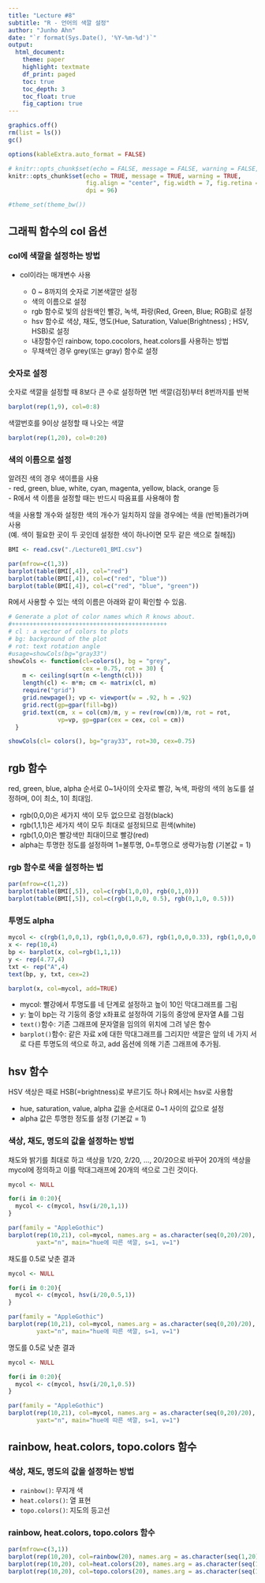 ```yaml
---
title: "Lecture #8"
subtitle: "R - 언어의 색깔 설정"
author: "Junho Ahn"
date: "`r format(Sys.Date(), '%Y-%m-%d')`"
output: 
  html_document:
    theme: paper
    highlight: textmate
    df_print: paged
    toc: true
    toc_depth: 3
    toc_float: true
    fig_caption: true
---
```


```r
graphics.off()
rm(list = ls())
gc()

options(kableExtra.auto_format = FALSE)

# knitr::opts_chunk$set(echo = FALSE, message = FALSE, warning = FALSE,
knitr::opts_chunk$set(echo = TRUE, message = TRUE, warning = TRUE,
                      fig.align = "center", fig.width = 7, fig.retina = 2,
                      dpi = 96)

#theme_set(theme_bw())

```

## 그래픽 함수의 col 옵션

### col에 색깔을 설정하는 방법  

- col이라는 매개변수 사용  

  - 0 ~ 8까지의 숫자로 기본색깔만 설정
  - 색의 이름으로 설정
  - rgb 함수로 빛의 삼원색인 빨강, 녹색, 파랑(Red, Green, Blue; RGB)로 설정
  - hsv 함수로 색상, 채도, 명도(Hue, Saturation, Value(Brightness) ; HSV, HSB)로 설정
  - 내장함수인 rainbow, topo.cocolors, heat.colors를 사용하는 방법
  - 무채색인 경우 grey(또는 gray) 함수로 설정  

### 숫자로 설정

숫자로 색깔을 설정할 때 8보다 큰 수로 설정하면 1번 색깔(검정)부터 8번까지를 반복  

```r
barplot(rep(1,9), col=0:8)
```

색깔번호를 9이상 설정할 때 나오는 색깔  

```r
barplot(rep(1,20), col=0:20)
```

### 색의 이름으로 설정

알려진 색의 경우 색이름을 사용  
- red, green, blue, white, cyan, magenta, yellow, black, orange 등  
- R에서 색 이름을 설정할 때는 반드시 따옴표를 사용해야 함  

색을 사용할 개수와 설정한 색의 개수가 일치하지 않을 경우에는 색을 (반복)돌려가며 사용  
(예. 색이 필요한 곳이 두 곳인데 설정한 색이 하나이면 모두 같은 색으로 칠해짐)  

```r
BMI <- read.csv("./Lecture01_BMI.csv")
```


```r
par(mfrow=c(1,3))
barplot(table(BMI[,4]), col="red")
barplot(table(BMI[,4]), col=c("red", "blue"))
barplot(table(BMI[,4]), col=c("red", "blue", "green"))
```

R에서 사용할 수 있는 색의 이름은 아래와 같이 확인할 수 있음.  

```r
# Generate a plot of color names which R knows about.
#++++++++++++++++++++++++++++++++++++++++++++
# cl : a vector of colors to plots
# bg: background of the plot
# rot: text rotation angle
#usage=showCols(bg="gray33")
showCols <- function(cl=colors(), bg = "grey",
                     cex = 0.75, rot = 30) {
    m <- ceiling(sqrt(n <-length(cl)))
    length(cl) <- m*m; cm <- matrix(cl, m)
    require("grid")
    grid.newpage(); vp <- viewport(w = .92, h = .92)
    grid.rect(gp=gpar(fill=bg))
    grid.text(cm, x = col(cm)/m, y = rev(row(cm))/m, rot = rot,
              vp=vp, gp=gpar(cex = cex, col = cm))
  }
```

```r
showCols(cl= colors(), bg="gray33", rot=30, cex=0.75)
```

## rgb 함수

red, green, blue, alpha 순서로 0~1사이의 숫자로 빨강, 녹색, 파랑의 색의 농도를 설정하며, 0이 최소, 1이 최대임.  

- rgb(0,0,0)은 세가지 색이 모두 없으므로 검정(black)  
- rgb(1,1,1)은 세가지 색이 모두 최대로 설정되므로 흰색(white)  
- rgb(1,0,0)은 빨강색만 최대이므로 빨강(red)  
- alpha는 투명한 정도를 설정하며 1=불투명, 0=투명으로 생략가능함 (기본값 = 1)  

### rgb 함수로 색을 설정하는 법

```r
par(mfrow=c(1,2))
barplot(table(BMI[,5]), col=c(rgb(1,0,0), rgb(0,1,0)))
barplot(table(BMI[,5]), col=c(rgb(1,0,0, 0.5), rgb(0,1,0, 0.5)))
```

### 투명도 alpha

```r
mycol <- c(rgb(1,0,0,1), rgb(1,0,0,0.67), rgb(1,0,0,0.33), rgb(1,0,0,0))
x <- rep(10,4)
bp <- barplot(x, col=rgb(1,1,1))
y <- rep(4.77,4)
txt <- rep("A",4)
text(bp, y, txt, cex=2)

barplot(x, col=mycol, add=TRUE)
```

* mycol: 빨강에서 투명도를 네 단계로 설정하고 높이 10인 막대그래프를 그림  
* y: 높이 bp는 각 기둥의 중앙 x좌표로 설정하여 기둥의 중앙에 문자열 A를 그림  
* `text()`함수: 기존 그래프에 문자열을 임의의 위치에 그려 넣은 함수  
* `barplot()`함수: 같은 자료 x에 대한 막대그래프를 그리지만 색깔은 앞의 네 가지 서로 다른 투명도의 색으로 하고, add 옵션에 의해 기존 그래프에 추가됨.  

## hsv 함수

HSV 색상은 때로 HSB(=brightness)로 부르기도 하나 R에서는 hsv로 사용함  

- hue, saturation, value, alpha 값을 순서대로 0~1 사이의 값으로 설정  
- alpha 값은 투명한 정도를 설정 (기본값 = 1)

### 색상, 채도, 명도의 값을 설정하는 방법

채도와 밝기를 최대로 하고 색상을 1/20, 2/20, ..., 20/20으로 바꾸어 20개의 색상을 mycol에 정의하고 이를 막대그래프에 20개의 색으로 그린 것이다.  

```r
mycol <- NULL

for(i in 0:20){
  mycol <- c(mycol, hsv(i/20,1,1))
}

par(family = "AppleGothic")
barplot(rep(10,21), col=mycol, names.arg = as.character(seq(0,20)/20),
        yaxt="n", main="hue에 따른 색깔, s=1, v=1")
```

채도를 0.5로 낮춘 결과  

```r
mycol <- NULL

for(i in 0:20){
  mycol <- c(mycol, hsv(i/20,0.5,1))
}

par(family = "AppleGothic")
barplot(rep(10,21), col=mycol, names.arg = as.character(seq(0,20)/20),
        yaxt="n", main="hue에 따른 색깔, s=1, v=1")
```

명도를 0.5로 낮춘 결과  

```r
mycol <- NULL

for(i in 0:20){
  mycol <- c(mycol, hsv(i/20,1,0.5))
}

par(family = "AppleGothic")
barplot(rep(10,21), col=mycol, names.arg = as.character(seq(0,20)/20),
        yaxt="n", main="hue에 따른 색깔, s=1, v=1")
```

## rainbow, heat.colors, topo.colors 함수  

### 색상, 채도, 명도의 값을 설정하는 방법  

- `rainbow()`: 무지개 색  
- `heat.colors()`: 열 표현
- `topo.colors()`: 지도의 등고선 

### rainbow, heat.colors, topo.colors 함수

```r
par(mfrow=c(3,1))
barplot(rep(10,20), col=rainbow(20), names.arg = as.character(seq(1,20)), yaxt="n", main = "reainbow")
barplot(rep(10,20), col=heat.colors(20), names.arg = as.character(seq(1,20)), yaxt="n", main = "heat.colors")
barplot(rep(10,20), col=topo.colors(20), names.arg = as.character(seq(1,20)), yaxt="n", main = "topo.colors")

```

